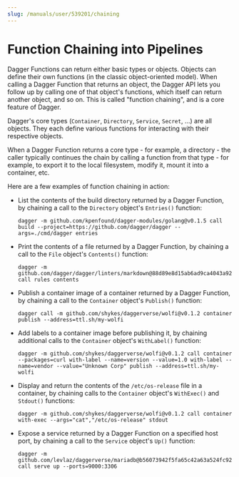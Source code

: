 ```yaml
---
slug: /manuals/user/539201/chaining
---
```


# Function Chaining into Pipelines

Dagger Functions can return either basic types or objects. Objects can define their own functions (in the classic object-oriented model). When calling a Dagger Function that returns an object, the Dagger API lets you follow up by calling one of that object's functions, which itself can return another object, and so on. This is called "function chaining", and is a core feature of Dagger.

Dagger's core types (`Container`, `Directory`, `Service`, `Secret`, ...) are all objects. They each define various functions for interacting with their respective objects.

When a Dagger Function returns a core type - for example, a directory - the caller typically continues the chain by calling a function from that type - for example, to export it to the local filesystem, modify it, mount it into a container, etc.

Here are a few examples of function chaining in action:

- List the contents of the build directory returned by a Dagger Function, by chaining a call to the `Directory` object's `Entries()` function:

    ```shell
    dagger -m github.com/kpenfound/dagger-modules/golang@v0.1.5 call build --project=https://github.com/dagger/dagger --args=./cmd/dagger entries
    ```

- Print the contents of a file returned by a Dagger Function, by chaining a call to the `File` object's `Contents()` function:

    ```shell
    dagger -m github.com/dagger/dagger/linters/markdown@88d89e8d15ab6ad9ca4043a920d3cd735a6405fd call rules contents
    ```

- Publish a container image of a container returned by a Dagger Function, by chaining a call to the `Container` object's `Publish()` function:

    ```shell
    dagger call -m github.com/shykes/daggerverse/wolfi@v0.1.2 container publish --address=ttl.sh/my-wolfi
    ```

- Add labels to a container image before publishing it, by chaining additional calls to the `Container` object's `WithLabel()` function:

    ```shell
    dagger -m github.com/shykes/daggerverse/wolfi@v0.1.2 call container --packages=curl with-label --name=version --value=1.0 with-label --name=vendor --value="Unknown Corp" publish --address=ttl.sh/my-wolfi
    ```

- Display and return the contents of the `/etc/os-release` file in a container, by chaining calls to the `Container` object's `WithExec()` and `Stdout()` functions:

    ```shell
    dagger -m github.com/shykes/daggerverse/wolfi@v0.1.2 call container with-exec --args="cat","/etc/os-release" stdout
    ```

- Expose a service returned by a Dagger Function on a specified host port, by chaining a call to the `Service` object's `Up()` function:

    ```shell
    dagger -m github.com/levlaz/daggerverse/mariadb@b56073942f5fa65c42a63a524fc9276f7f040f2f call serve up --ports=9000:3306
    ```
